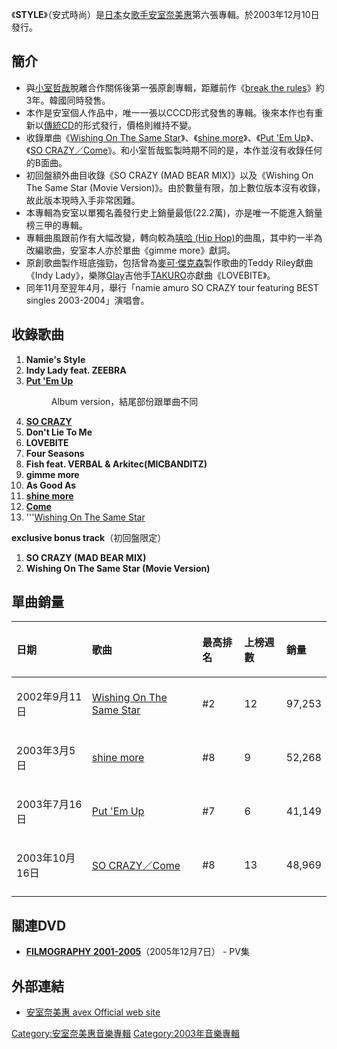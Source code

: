 {{unreferenced|time=2017-07-12T14:37:15+00:00}}
{{Infobox Album 
| Name        = STYLE<br /><small>-{安式時尚}-</small>
| Cover       = STYLE.JPG
| Type        = 錄音室專輯
| Artist      = [[安室奈美惠|安室奈美惠]]
| Released    = 2003年12月10日
| Recorded    = 2002年-2003年
| Genre       = [[R&B|R&B]]、[[嘻哈音樂|hip hop]]
| Length      = 53分7秒
| Label       = [[avex_trax|avex trax]]
| Producer    = 
| Chart position = * 週間最高排行第4位（[[Oricon公信榜|Oricon]]）
*2004年度年間順位67位（Oricon）
| Certification  = *白金唱片（[[日本唱片協會|日本唱片協會]]）
| Last album  = [[LOVE_ENHANCED_♥_single_collection|LOVE ENHANCED ♥ single collection]] <br/>（2002年）
| This album  = '''STYLE'''<br />（2003年）
| Next album =  [[Queen_of_Hip-Pop|Queen of Hip-Pop]]<br />（2005年）
| Misc = 
{{Singles
 | Name = STYLE
 | Type = 錄音室專輯
 | single 1 = [[Wishing_On_The_Same_Star|Wishing On The Same Star]]
 | single 1 date = 2002年9月11日
 | single 2 = [[shine_more|shine more]]
 | single 2 date = 2003年3月5日
 | single 3 = [[Put_'Em_Up|Put 'Em Up]]
 | single 3 date = 2003年7月16日
 | single 4 = [[SO_CRAZY/Come|SO CRAZY／Come]]
 | single 4 date = 2003年10月16日
}}
}}

《'''STYLE'''》（安式時尚）是[[日本|日本]]女[[歌手|歌手]][[安室奈美惠|安室奈美惠]]第六張專輯。於2003年12月10日發行。

==簡介==
*與[[小室哲哉|小室哲哉]]脫離合作關係後第一張原創專輯，距離前作《[[break_the_rules|break the rules]]》約3年。韓國同時發售。
*本作是安室個人作品中，唯一一張以CCCD形式發售的專輯。後來本作也有重新以[[CD-DA|傳統CD]]的形式發行，價格則維持不變。
*收錄單曲《[[Wishing_On_The_Same_Star|Wishing On The Same Star]]》、《[[shine_more|shine more]]》、《[[Put_'Em_Up|Put 'Em Up]]》、《[[SO_CRAZY/Come|SO CRAZY／Come]]》。和小室哲哉監製時期不同的是，本作並沒有收錄任何的B面曲。
*初回盤額外曲目收錄《SO CRAZY (MAD BEAR MIX)》以及《Wishing On The Same Star (Movie Version)》。由於數量有限，加上數位版本沒有收錄，故此版本現時入手非常困難。
*本專輯為安室以單獨名義發行史上銷量最低(22.2萬)，亦是唯一不能進入銷量榜三甲的專輯。
*專輯曲風跟前作有大幅改變，轉向較為[[嘻哈|嘻哈 (Hip Hop)]]的曲風，其中約一半為改編歌曲，安室本人亦於單曲《gimme more》獻詞。
*原創歌曲製作班底強勁，包括曾為[[麥可·傑克森|麥可·傑克森]]製作歌曲的Teddy Riley獻曲《Indy Lady》，樂隊[[Glay|Glay]]吉他手[[TAKURO|TAKURO]]亦獻曲《LOVEBITE》。
*同年11月至翌年4月，舉行「namie amuro SO CRAZY tour featuring BEST singles 2003-2004」演唱會。

==收錄歌曲==
# '''Namie's Style'''
# '''Indy Lady feat. ZEEBRA'''
# '''[[Put_'Em_Up|Put 'Em Up]]'''
#:Album version，結尾部份跟單曲不同
# '''[[SO_CRAZY/Come|SO CRAZY]]'''
# '''Don't Lie To Me'''
# '''LOVEBITE'''
# '''Four Seasons'''
# '''Fish feat. VERBAL & Arkitec(MICBANDITZ)'''
# '''gimme more'''
# '''As Good As'''
# '''[[shine_more|shine more]]'''
# '''[[SO_CRAZY/Come|Come]]'''
# '''[[Wishing_On_The_Same_Star|Wishing On The Same Star]]
'''exclusive bonus track'''（初回盤限定）
# '''SO CRAZY (MAD BEAR MIX)'''
# '''Wishing On The Same Star (Movie Version)'''

==單曲銷量==
{| class="wikitable"
!align="left"|日期
!align="left"|歌曲
!align="left"|最高排名
!align="left"|上榜週數
!align="left"|銷量
|-
|align="left"|2002年9月11日
|align="left"|[[Wishing_On_The_Same_Star|Wishing On The Same Star]]
|align="left"|#2
|align="left"|12
|align="left"|97,253
|-
|align="left"|2003年3月5日
|align="left"|[[shine_more|shine more]]
|align="left"|#8
|align="left"|9
|align="left"|52,268
|-
|align="left"|2003年7月16日
|align="left"|[[Put_'Em_Up|Put 'Em Up]]
|align="left"|#7
|align="left"|6
|align="left"|41,149
|-
|align="left"|2003年10月16日
|align="left"|[[SO_CRAZY/Come|SO CRAZY／Come]]
|align="left"|#8
|align="left"|13
|align="left"|48,969
|-
|}
==關連DVD==
* '''[[FILMOGRAPHY_2001-2005|FILMOGRAPHY 2001-2005]]'''（2005年12月7日） - PV集

==外部連結==
* [http://www.avexnet.or.jp/amuro/index.html 安室奈美惠 avex Official web site]{{Wayback|url=http://www.avexnet.or.jp/amuro/index.html |date=20130302151136 }}

{{安室奈美惠}}

[[Category:安室奈美惠音樂專輯|Category:安室奈美惠音樂專輯]]
[[Category:2003年音樂專輯|Category:2003年音樂專輯]]